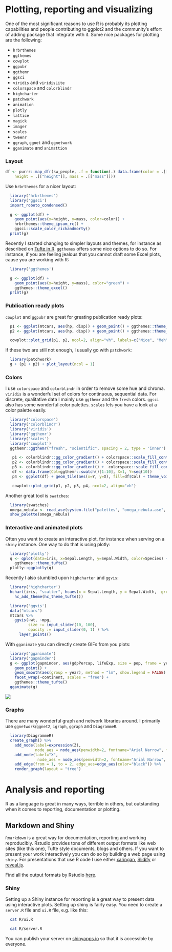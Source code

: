 # Plotting, reporting and visualizing

One of the most significant reasons to use R is probably its plotting capabilities and people contributing to ggplot2 and the community's effort of adding package that integrate with it. Some nice packages for plotting are the following:

- `hrbrthemes`
- `ggthemes`
- `cowplot`
- `ggpubr`
- `ggthemr`
- `ggsci`
- `viridis` and `viridisLite`
- `colorspace` and `colorblindr`
- `highcharter`
- `patchwork`
- `animation`
- `plotly`
- `lattice`
- `magick`
- `imager`
- `scales`
- `tweenr`
- `ggraph`, `ggnet` and `ggnetwork`
- `gganimate` and `animattion`

### Layout


```r
df <- purrr::map_dfr(sw_people, .f = function(.) data.frame(color = .[["eye_color"]], 
    height = .[["height"]], mass = .[["mass"]]))
```

Use `hrbrthemes` for a nicer layout:

```r
  library('hrbrthemes')
  library('ggsci')
  import_roboto_condensed()

  g <- ggplot(df) +
    geom_point(aes(x=height, y=mass, color=color)) +
    hrbrthemes::theme_ipsum_rc() +
    ggsci::scale_color_rickandmorty()
  print(g)
```

Recently I started changing to simpler layouts and themes, for instance as described on <a href="http://motioninsocial.com/tufte/">
Tufte in R</a>. `ggthemes` offers some nice options to do so. For instance, if you are feeling jealous that you cannot draft some Excel plots, cause you are working with R:

```r
  library('ggthemes')

  g <- ggplot(df) +
    geom_point(aes(x=height, y=mass), color="green") +
    ggthemes::theme_excel()
  print(g)
```

### Publication ready plots

`cowplot` and `ggpubr` are great for greating publication ready plots:

```r
  p1 <- ggplot(mtcars, aes(hp, disp)) + geom_point() + ggthemes::theme_tufte()
  p2 <- ggplot(mtcars, aes(hp, disp)) + geom_point() + ggthemes::theme_gdocs()

  cowplot::plot_grid(p1, p2, ncol=2, align="vh", labels=c("Nice", "Meh"))
```

If these two are still not enough, I usually go with `patchwork`:

```r
  library(patchwork)
  g + (p1 + p2) + plot_layout(ncol = 1)

```

### Colors

I use `colorspace`  and `colorblindr` in order to remove some hue and chroma. `viridis` is a wonderful set of colors for continuous, sequential data. For discrete, qualitative data I mainly use `ggthemr` and the `fresh` colors. `ggsci` also has some wonderful color palettes. `scales` lets you have a look at a color palette easily.

```r
  library('colorspace')
  library('colorblindr')
  library('viridis')
  library('ggthemr')
  library('scales')
  library('cowplot')
  ggthemr::ggthemr("fresh", "scientific", spacing = 2, type = 'inner')

   p1 <- colorblindr::gg_color_gradient() + colorspace::scale_fill_continuous_sequential("viridis", c1=20, c2=70, l1=25, l2=100)
   p2 <- colorblindr::gg_color_gradient() + colorspace::scale_fill_continuous_sequential("Blues", c1=20, c2=70, l1=25, l2=100)
   p3 <- colorblindr::gg_color_gradient() +  colorspace::scale_fill_continuous_diverging(c1=40)
   df <- data.frame(Col=ggthemr::swatch()[1:10], X=1, Y=seq(10))
   p4 <- ggplot(df) + geom_tile(aes(x=Y, y=X), fill=df$Col) + theme_void()

   cowplot::plot_grid(p1, p2, p3, p4, ncol=2, align="vh")
```

Another great tool  is `swatches`:

```r
  library(swatches)
  omega_nebula <- read_ase(system.file("palettes", "omega_nebula.ase", package="swatches"))
  show_palette(omega_nebula)
```

### Interactive and animated plots

Often you want to create an interactive plot, for instance when serving on a `shiny` instance. One way to do that is using plotly:

```r
  library('plotly')
  q <- qplot(data=iris, x=Sepal.Length, y=Sepal.Width, color=Species) +
    ggthemes::theme_tufte()
  plotly::ggplotly(q)
```

Recently I also stumbled upon `highcharter` and `ggvis`:

```r
  library('highcharter')
  hchart(iris, "scatter", hcaes(x = Sepal.Length, y = Sepal.Width,  group=Species)) %>%
    hc_add_theme(hc_theme_tufte())
```

```r
  library('ggvis')
  data("mtcars")
  mtcars %>%
    ggvis(~wt, ~mpg,  
          size := input_slider(10, 100),
          opacity := input_slider(0, 1) ) %>%  
      layer_points()
```

With `gganimate` you can directly create GIFs from you plots:

```r
  library('gganimate')
  library('gapminder')
  g <- ggplot(gapminder, aes(gdpPercap, lifeExp, size = pop, frame = year)) +
    geom_point() +
    geom_smooth(aes(group = year), method = "lm", show.legend = FALSE) +
    facet_wrap(~continent, scales = "free") +
    ggthemes::theme_tufte()
  gganimate(g)
```

![](https://rawgit.com/dirmeier/essential-R/master/fig/gganimate.gif)

### Graphs

There are many wonderful graph and network libraries around. I primarily use `ggnetwork`/`ggnet2`, `igraph`, `ggraph` and `DiagrammeR`.

```r
  library(DiagrammeR)
  create_graph() %>%
    add_node(label=expression(Z),
             node_aes = node_aes(penwidth=2, fontname="Arial Narrow", fontcolor = "black", fillcolor="white", color="black")) %>%
    add_node(label="X",
              node_aes = node_aes(penwidth=2, fontname="Arial Narrow", fontcolor = "black", fillcolor="grey", color="black")) %>%
    add_edge(from = 1, to = 2, edge_aes=edge_aes(color="black")) %>%
    render_graph(layout = "tree")
```

# Analysis and reporting

R as a language is great in many ways, terrible in others, but outstanding when it comes to reporting, documentation or plotting.


## Markdown and Shiny

`Rmarkdown` is a great way for documentation, reporting and working reproducibly. Rstudio provides tons of different output formats like web sites (like this one), Tufte style documents, blogs and others. If you want to present your work interactively you can do so by building a web page using `shiny`.
For presentations that use R code I use either <a href="https://github.com/yihui/xaringan">xaringan</a>, <a href="http://slidify.org/">Slidify</a> or <a href="https://rmarkdown.rstudio.com/revealjs_presentation_format.html">reveal.js</a>.

Find all the output formats by Rstudio [here](https://rmarkdown.rstudio.com/lesson-9.html).

### Shiny

Setting up a Shiny instance for reporting is a great way to present data using interactive plots.
Setting up shiny is fairly easy. You need to create a `server.R` file and `ui.R` file, e.g. like this:

```bash
  cat R/ui.R
```

```bash
  cat R/server.R
```

You can publish your server on <a href="http://www.shinyapps.io/">shinyapps.io</a> so that it is accessible by everyone.

